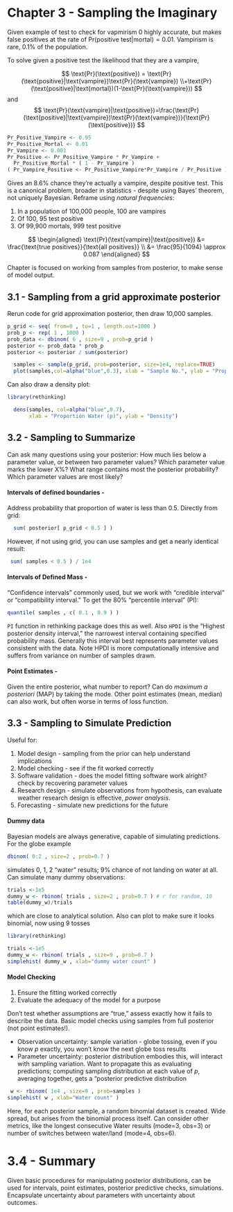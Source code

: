 # Chapter 3 - Sampling the Imaginary

Given example of test to check for vapmirism 0 highly accurate, but makes false positives at the rate of $\text{Pr}(\text{positive test}|\text{mortal})=0.01$. Vampirism is rare, 0.1% of the population.

To solve given a positive test the likelihood that they are a vampire,

$$
  \text{Pr}(\text{positive}) = \text{Pr}(\text{positive}|\text{vampire})\text{Pr}(\text{vampire}) \\+\text{Pr}(\text{positive}|\text{mortal})(1-\text{Pr}(\text{vampire}))
$$
and
$$
  \text{Pr}(\text{vampire}|\text{positive})=\frac{\text{Pr}(\text{positive}|\text{vampire})\text{Pr}(\text{vampire})}{\text{Pr}(\text{positive})}
$$
```r
Pr_Positive_Vampire <- 0.95
Pr_Positive_Mortal <- 0.01
Pr_Vampire <- 0.001
Pr_Positive <- Pr_Positive_Vampire * Pr_Vampire + 
  Pr_Positive_Mortal * ( 1 - Pr_Vampire )
( Pr_Vampire_Positive <- Pr_Positive_Vampire*Pr_Vampire / Pr_Positive )
```

Gives an 8.6% chance they're actually a vampire, despite positive test. This is a canonical problem, broader in statistics - despite using Bayes' theorem, not uniquely Bayesian. Reframe using _natural frequencies_:

1. In a population of 100,000 people, 100 are vampires
2. Of 100, 95 test positive
3. Of 99,900 mortals, 999 test positive

$$
  \begin{aligned}
  \text{Pr}(\text{vampire}|\text{positive}) &= \frac{\text{true positives}}{\text{all positives}} \\ &= \frac{95}{1094} \approx 0.087
  \end{aligned}
$$

Chapter is focused on working from samples from posterior, to make sense of model output.

## 3.1 - Sampling from a grid approximate posterior

Rerun code for grid approximation posterior, then draw 10,000 samples.

```r
p_grid <- seq( from=0 , to=1 , length.out=1000 ) 
prob_p <- rep( 1 , 1000 )
prob_data <- dbinom( 6 , size=9 , prob=p_grid ) 
posterior <- prob_data * prob_p
posterior <- posterior / sum(posterior)
```

```r
  samples <- sample(p_grid, prob=posterior, size=1e4, replace=TRUE)
  plot(samples,col=alpha("blue",0.3), xlab = "Sample No.", ylab = "Proportion Water")
```

Can also draw a density plot:
```r
library(rethinking)
```
```r
  dens(samples, col=alpha("blue",0.7), 
       xlab = "Proportion Water (p)", ylab = "Density")
```


## 3.2 - Sampling to Summarize

Can ask many questions using your posterior: How much lies below a parameter value, or between two parameter values? Which parameter value marks the lower X%? What range contains most the posterior probability? Which parameter values are most likely?

#### Intervals of defined boundaries - 
Address probability that proportion of water is less than 0.5. Directly from grid:
```r
  sum( posterior[ p_grid < 0.5 ] )
```
However, if not using grid, you can use samples and get a nearly identical result:
```r
 sum( samples < 0.5 ) / 1e4
```

#### Intervals of Defined Mass -
"Confidence intervals" commonly used, but we work with "credible interval" or "compatibility interval." To get the 80% "percentile interval" (PI):

```r
quantile( samples , c( 0.1 , 0.9 ) )
```

```PI``` function in rethinking package does this as well. Also ```HPDI``` is the "Highest posterior density interval," the narrowest interval containing specified probability mass. Generally this interval best represents parameter values consistent with the data. Note HPDI is more computationally intensive and suffers from variance on number of samples drawn.

#### Point Estimates -
Given the entire posterior, what number to report? Can do _maximum a posteriori_ (MAP) by taking the mode. Other point estimates (mean, median) can also work, but often worse in terms of loss function.


## 3.3 - Sampling to Simulate Prediction

Useful for:

1. Model design - sampling from the prior can help understand implications
2. Model checking - see if the fit worked correctly
3. Software validation - does the model fitting software work alright? check by recovering parameter values
4. Research design - simulate observations from hypothesis, can evaluate weather research design is effective, _power analysis_.
5. Forecasting - simulate new predictions for the future

#### Dummy data
Bayesian models are always generative, capable of simulating predictions. For the globe example 
```r
dbinom( 0:2 , size=2 , prob=0.7 )
```

simulates 0, 1, 2 "water" results; 9% chance of not landing on water at all. Can simulate many dummy observations:

```r
trials <-1e5
dummy_w <- rbinom( trials , size=2 , prob=0.7 ) # r for random, 10 
table(dummy_w)/trials
```
which are close to analytical solution. Also can plot to make sure it looks binomial, now using 9 tosses

```r
library(rethinking)
```
```r
trials <-1e5
dummy_w <- rbinom( trials , size=9 , prob=0.7 ) 
simplehist( dummy_w , xlab="dummy water count" )
```

#### Model Checking

1. Ensure the fitting worked correctly
2. Evaluate the adequacy of the model for a purpose

Don't test whether assumptions are "true," assess exactly how it fails to describe the data. Basic model checks using samples from full posterior (not point estimates!).

- Observation uncertainty: sample variation - globe tossing, even if you know $p$ exactly, you won't know the next globe toss results
- Parameter uncertainty: posterior distribution embodies this, will interact with sampling variation. Want to propagate this as evaluating predictions; computing sampling distribution at each value of $p$, averaging together, gets a "posterior predictive distribution

```r
 w <- rbinom( 1e4 , size=9 , prob=samples )
simplehist( w , xlab="Water count" )

```

Here, for each posterior sample, a random binomial dataset is created. Wide spread, but arises from the binomial process itself. Can consider other metrics, like the longest consecutive Water results (mode=3, obs=3) or number of switches between water/land (mode=4, obs=6).

# 3.4 - Summary

Given basic procedures for manipulating posterior distributions, can be used for intervals, point estimates, posterior predictive checks, simulations. Encapsulate uncertainty about parameters with uncertainty about outcomes.

